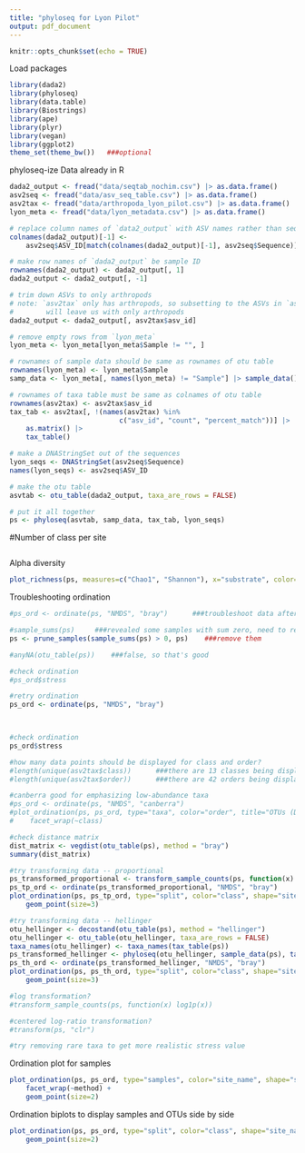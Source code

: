 ```yaml
---
title: "phyloseq for Lyon Pilot"
output: pdf_document
---
```


```r
knitr::opts_chunk$set(echo = TRUE)
```

Load packages
```r
library(dada2)
library(phyloseq)
library(data.table)
library(Biostrings)
library(ape)
library(plyr)
library(vegan)
library(ggplot2)
theme_set(theme_bw())   ###optional
```

phyloseq-ize Data already in R
```r
dada2_output <- fread("data/seqtab_nochim.csv") |> as.data.frame()
asv2seq <- fread("data/asv_seq_table.csv") |> as.data.frame()
asv2tax <- fread("data/arthropoda_lyon_pilot.csv") |> as.data.frame()
lyon_meta <- fread("data/lyon_metadata.csv") |> as.data.frame()

# replace column names of `data2_output` with ASV names rather than seqs
colnames(dada2_output)[-1] <- 
    asv2seq$ASV_ID[match(colnames(dada2_output)[-1], asv2seq$Sequence)]

# make row names of `dada2_output` be sample ID
rownames(dada2_output) <- dada2_output[, 1]
dada2_output <- dada2_output[, -1]

# trim down ASVs to only arthropods
# note: `asv2tax` only has arthropods, so subsetting to the ASVs in `asv2tax`
#        will leave us with only arthropods
dada2_output <- dada2_output[, asv2tax$asv_id]

# remove empty rows from `lyon_meta`
lyon_meta <- lyon_meta[lyon_meta$Sample != "", ]

# rownames of sample data should be same as rownames of otu table
rownames(lyon_meta) <- lyon_meta$Sample
samp_data <- lyon_meta[, names(lyon_meta) != "Sample"] |> sample_data()

# rownames of taxa table must be same as colnames of otu table
rownames(asv2tax) <- asv2tax$asv_id
tax_tab <- asv2tax[, !(names(asv2tax) %in% 
                           c("asv_id", "count", "percent_match"))] |>
    as.matrix() |>
    tax_table()

# make a DNAStringSet out of the sequences
lyon_seqs <- DNAStringSet(asv2seq$Sequence)
names(lyon_seqs) <- asv2seq$ASV_ID

# make the otu table
asvtab <- otu_table(dada2_output, taxa_are_rows = FALSE)

# put it all together
ps <- phyloseq(asvtab, samp_data, tax_tab, lyon_seqs)

```

#Number of class per site
```r

```





Alpha diversity
```r
plot_richness(ps, measures=c("Chao1", "Shannon"), x="substrate", color="method", shape="site_type")
```


Troubleshooting ordination
```r
#ps_ord <- ordinate(ps, "NMDS", "bray")      ###troubleshoot data after failing to ordinate

#sample_sums(ps)     ###revealed some samples with sum zero, need to remove those
ps <- prune_samples(sample_sums(ps) > 0, ps)    ###remove them

#anyNA(otu_table(ps))    ###false, so that's good

#check ordination
#ps_ord$stress

#retry ordination
ps_ord <- ordinate(ps, "NMDS", "bray")


    
#check ordination
ps_ord$stress

#how many data points should be displayed for class and order?
#length(unique(asv2tax$class))      ###there are 13 classes being displayed
#length(unique(asv2tax$order))      ###there are 42 orders being displayed

#canberra good for emphasizing low-abundance taxa
#ps_ord <- ordinate(ps, "NMDS", "canberra")
#plot_ordination(ps, ps_ord, type="taxa", color="order", title="OTUs (Distance metric: Canberra)") +
#    facet_wrap(~class)

#check distance matrix
dist_matrix <- vegdist(otu_table(ps), method = "bray")
summary(dist_matrix)

#try transforming data -- proportional
ps_transformed_proportional <- transform_sample_counts(ps, function(x) x / sum(x))
ps_tp_ord <- ordinate(ps_transformed_proportional, "NMDS", "bray")
plot_ordination(ps, ps_tp_ord, type="split", color="class", shape="site_name", title="bilot (Distance metric: Bray, Transformation: Proportional)", label = "station") +
    geom_point(size=3)

#try transforming data -- hellinger
otu_hellinger <- decostand(otu_table(ps), method = "hellinger")
otu_hellinger <- otu_table(otu_hellinger, taxa_are_rows = FALSE)
taxa_names(otu_hellinger) <- taxa_names(tax_table(ps))
ps_transformed_hellinger <- phyloseq(otu_hellinger, sample_data(ps), tax_table(ps))
ps_th_ord <- ordinate(ps_transformed_hellinger, "NMDS", "bray")
plot_ordination(ps, ps_th_ord, type="split", color="class", shape="site_name", title="bilot (Distance metric: Bray, Transformation: Hellinger)", label = "station") +
    geom_point(size=3)

#log transformation? 
#transform_sample_counts(ps, function(x) log1p(x))

#centered log-ratio transformation? 
#transform(ps, "clr")

#try removing rare taxa to get more realistic stress value


```


Ordination plot for samples
```r
plot_ordination(ps, ps_ord, type="samples", color="site_name", shape="substrate", title="Samples (Distance metric: Bray)") +
    facet_wrap(~method) +
    geom_point(size=2)
```


Ordination biplots to display samples and OTUs side by side
```r
plot_ordination(ps, ps_ord, type="split", color="class", shape="site_name", title="bilot (Distance metric: Bray)", label = "station") +
    geom_point(size=2)
```

















